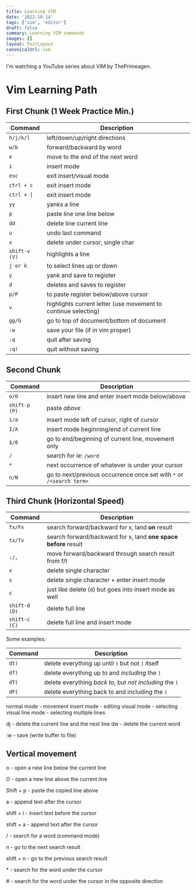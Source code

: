 ```yaml
---
title: Learning VIM
date: '2022-10-14'
tags: ['vim', 'editor']
draft: false
summary: Learning VIM commands
images: []
layout: PostLayout
canonicalUrl: vim
---
```


I'm watching a YouTube series about VIM by ThePrimeagen.

# Vim Learning Path

## First Chunk (1 Week Practice Min.)

| Command       | Description                                                    |
| ------------- | -------------------------------------------------------------- |
| `h/j/k/l`     | left/down/up/right directions                                  |
| `w/b`         | forward/backward by word                                       |
| `e`           | move to the end of the next word                               |
| `i`           | insert mode                                                    |
| `esc`         | exit insert/visual mode                                        |
| `ctrl + c`    | exit insert mode                                               |
| `ctrl + [`    | exit insert mode                                               |
| `yy`          | yanks a line                                                   |
| `p`           | paste line one line below                                      |
| `dd`          | delete line current line                                       |
| `u`           | undo last command                                              |
| `x`           | delete under cursor, single char                               |
| `shift-v (V)` | highlights a line                                              |
| `j or k`      | to select lines up or down                                     |
| `y`           | yank and save to register                                      |
| `d`           | deletes and saves to register                                  |
| `p/P`         | to paste register below/above cursor                           |
| `v`           | highlights current letter (use movement to continue selecting) |
| `gg/G`        | go to top of document/bottom of document                       |
| `:w`          | save your file (if in vim proper)                              |
| `:q`          | quit after saving                                              |
| `:q!`         | quit without saving                                            |

## Second Chunk

| Command       | Description                                                          |
| ------------- | -------------------------------------------------------------------- |
| `o/O`         | insert new line and enter insert mode below/above                    |
| `shift-p (P)` | paste _above_                                                        |
| `i/a`         | insert mode left of cursor, right of cursor                          |
| `I/A`         | insert mode beginning/end of current line                            |
| `$/0`         | go to end/beginning of current line, movement only                   |
| `/`           | search for ie: `/word`                                               |
| `*`           | next occurrence of whatever is under your cursor                     |
| `n/N`         | go to next/previous occurrence once set with `*` or `/<search term>` |

## Third Chunk (Horizontal Speed)

| Command       | Description                                                     |
| ------------- | --------------------------------------------------------------- |
| `fx/Fx`       | search forward/backward for x, land **on** result               |
| `tx/Tx`       | search forward/backward for x, land **one space before** result |
| `:/,`         | move forward/backward through search result from f/t            |
| `x`           | delete single character                                         |
| `s`           | delete single character + enter insert mode                     |
| `c`           | just like delete (`d`) but goes into insert mode as well        |
| `shift-d (D)` | delete full line                                                |
| `shift-c (C)` | delete full line and insert mode                                |

Some examples:

| Command | Description                                              |
| ------- | -------------------------------------------------------- |
| `dt)`   | delete everything up until `)` but not `)` itself        |
| `df)`   | delete everything up to and _including_ the `)`          |
| `dT(`   | delete everything _back to_, but _not including_ the `(` |
| `dF(`   | delete everything back to and including the `(`          |

normal mode - movement
insert mode - editing
visual mode - selecting
visual line mode - selecting multiple lines

dj - delete the current line and the next line
dw - delete the current word

:w - save (write buffer to file)

## Vertical movement

o - open a new line below the current line

O - open a new line above the current line

Shift + p - paste the copied line above

a - append text after the cursor

shift + i - insert text before the cursor

shift + a - append text after the cursor

/ - search for a word (command mode)

n - go to the next search result

shift + n - go to the previous search result

\* - search for the word under the cursor

\# - search for the word under the cursor in the opposite direction
